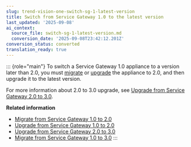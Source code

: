 ```yaml
---
slug: trend-vision-one-switch-sg-1-latest-version
title: Switch from Service Gateway 1.0 to the latest version
last_updated: '2025-09-08'
ai_context:
  source_file: switch-sg-1-latest-version.md
  conversion_date: '2025-09-08T23:42:12.201Z'
conversion_status: converted
translation_ready: true
---
```


::: {role="main"}
To switch a Service Gateway 1.0 appliance to a version later than 2.0, you must [migrate](migrating-service-gateway-1-0-2-0.mdx) or [upgrade](upgrading-service-gateway-1-0-2-0.mdx) the appliance to 2.0, and then upgrade it to the latest version.

For more information about 2.0 to 3.0 upgrade, see [Upgrade from Service Gateway 2.0 to 3.0](upgrading-service-gateway-23.mdx).

**Related information**

- [Migrate from Service Gateway 1.0 to 2.0](migrating-service-gateway-1-0-2-0.md "Migrate to Service Gateway 2.0 to manage services more easily and use resources more efficiently.")
- [Upgrade from Service Gateway 1.0 to 2.0](upgrading-service-gateway-1-0-2-0.md "Upgrade to Service Gateway 2.0 to manage services more easily and use resources more efficiently.")
- [Upgrade from Service Gateway 2.0 to 3.0](upgrading-service-gateway-23.md "Upgrade to Service Gateway 3.0 for continued service and security.")
- [Migrate from Service Gateway 1.0 to 3.0](migrate-service-gateway-1-0-3-0.md "Migrate directly from Service Gateway 1.0 to Service Gateway 3.0 if your current Service Gateway 1.0 appliance status is unhealthy.")
:::
